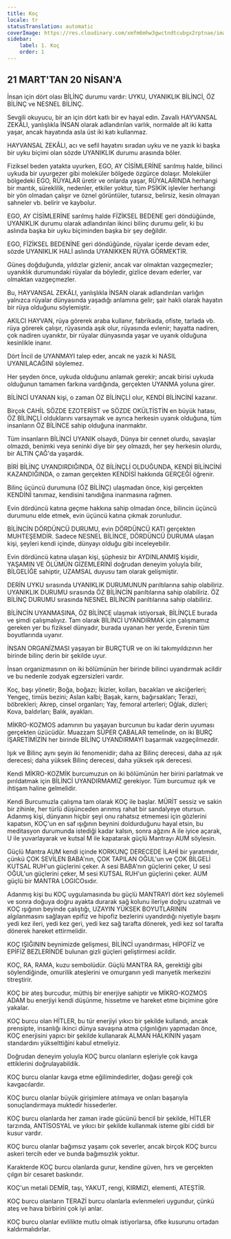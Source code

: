 ```yaml
---
title: Koç
locale: tr
statusTranslation: automatic
coverImage: https://res.cloudinary.com/xmfm6mhw3gwctndtcubgx2rptnae/image/upload/v1741354450/small_cover_tratado_esoterico_de_astrologia_hermetica_6210a35442.webp
sidebar:
    label: 1. Koç
    order: 1
---
```

## 21 MART'TAN 20 NİSAN'A

İnsan için dört olası BİLİNÇ durumu vardır: UYKU, UYANIKLIK BİLİNCİ, ÖZ BİLİNÇ ve NESNEL BİLİNÇ.

Sevgili okuyucu, bir an için dört katlı bir ev hayal edin. Zavallı HAYVANSAL ZEKÂLI, yanlışlıkla İNSAN olarak adlandırılan varlık, normalde alt iki katta yaşar, ancak hayatında asla üst iki katı kullanmaz.

HAYVANSAL ZEKÂLI, acı ve sefil hayatını sıradan uyku ve ne yazık ki başka bir uyku biçimi olan sözde UYANIKLIK durumu arasında böler.

Fiziksel beden yatakta uyurken, EGO, AY CİSİMLERİNE sarılmış halde, bilinci uykuda bir uyurgezer gibi moleküler bölgede özgürce dolaşır. Moleküler bölgedeki EGO, RÜYALAR üretir ve onlarda yaşar, RÜYALARINDA herhangi bir mantık, süreklilik, nedenler, etkiler yoktur, tüm PSİKİK işlevler herhangi bir yön olmadan çalışır ve öznel görüntüler, tutarsız, belirsiz, kesin olmayan sahneler vb. belirir ve kaybolur.

EGO, AY CİSİMLERİNE sarılmış halde FİZİKSEL BEDENE geri döndüğünde, UYANIKLIK durumu olarak adlandırılan ikinci bilinç durumu gelir, ki bu aslında başka bir uyku biçiminden başka bir şey değildir.

EGO, FİZİKSEL BEDENİNE geri döndüğünde, rüyalar içerde devam eder, sözde UYANIKLIK HALİ aslında UYANIKKEN RÜYA GÖRMEKTİR.

Güneş doğduğunda, yıldızlar gizlenir, ancak var olmaktan vazgeçmezler; uyanıklık durumundaki rüyalar da böyledir, gizlice devam ederler, var olmaktan vazgeçmezler.

Bu, HAYVANSAL ZEKÂLI, yanlışlıkla İNSAN olarak adlandırılan varlığın yalnızca rüyalar dünyasında yaşadığı anlamına gelir; şair haklı olarak hayatın bir rüya olduğunu söylemiştir.

AKILCI HAYVAN, rüya görerek araba kullanır, fabrikada, ofiste, tarlada vb. rüya görerek çalışır, rüyasında aşık olur, rüyasında evlenir; hayatta nadiren, çok nadiren uyanıktır, bir rüyalar dünyasında yaşar ve uyanık olduğuna kesinlikle inanır.

Dört İncil de UYANMAYI talep eder, ancak ne yazık ki NASIL UYANILACAĞINI söylemez.

Her şeyden önce, uykuda olduğunu anlamak gerekir; ancak birisi uykuda olduğunun tamamen farkına vardığında, gerçekten UYANMA yoluna girer.

BİLİNCİ UYANAN kişi, o zaman ÖZ BİLİNÇLİ olur, KENDİ BİLİNCİNİ kazanır.

Birçok CAHİL SÖZDE EZOTERİST ve SÖZDE OKÜLTİSTİN en büyük hatası, ÖZ BİLİNÇLİ olduklarını varsaymak ve ayrıca herkesin uyanık olduğuna, tüm insanların ÖZ BİLİNCE sahip olduğuna inanmaktır.

Tüm insanların BİLİNCİ UYANIK olsaydı, Dünya bir cennet olurdu, savaşlar olmazdı, benimki veya seninki diye bir şey olmazdı, her şey herkesin olurdu, bir ALTIN ÇAĞ'da yaşardık.

BİRİ BİLİNÇ UYANDIRDIĞINDA, ÖZ BİLİNÇLİ OLDUĞUNDA, KENDİ BİLİNCİNİ KAZANDIĞINDA, o zaman gerçekten KENDİSİ hakkında GERÇEĞİ öğrenir.

Bilinç üçüncü durumuna (ÖZ BİLİNÇ) ulaşmadan önce, kişi gerçekten KENDİNİ tanımaz, kendisini tanıdığına inanmasına rağmen.

Evin dördüncü katına geçme hakkına sahip olmadan önce, bilincin üçüncü durumunu elde etmek, evin üçüncü katına çıkmak zorunludur.

BİLİNCİN DÖRDÜNCÜ DURUMU, evin DÖRDÜNCÜ KATI gerçekten MUHTEŞEMDİR. Sadece NESNEL BİLİNCE, DÖRDÜNCÜ DURUMA ulaşan kişi, şeyleri kendi içinde, dünyayı olduğu gibi inceleyebilir.

Evin dördüncü katına ulaşan kişi, şüphesiz bir AYDINLANMIŞ kişidir, YAŞAMIN VE ÖLÜMÜN GİZEMLERİNİ doğrudan deneyim yoluyla bilir, BİLGELİĞE sahiptir, UZAMSAL duyusu tam olarak gelişmiştir.

DERİN UYKU sırasında UYANIKLIK DURUMUNUN parıltılarına sahip olabiliriz. UYANIKLIK DURUMU sırasında ÖZ BİLİNCİN parıltılarına sahip olabiliriz. ÖZ BİLİNÇ DURUMU sırasında NESNEL BİLİNCİN parıltılarına sahip olabiliriz.

BİLİNCİN UYANMASINA, ÖZ BİLİNCE ulaşmak istiyorsak, BİLİNÇLE burada ve şimdi çalışmalıyız. Tam olarak BİLİNCİ UYANDIRMAK için çalışmamız gereken yer bu fiziksel dünyadır, burada uyanan her yerde, Evrenin tüm boyutlarında uyanır.

İNSAN ORGANİZMASI yaşayan bir BURÇTUR ve on iki takımyıldızının her birinde bilinç derin bir şekilde uyur.

İnsan organizmasının on iki bölümünün her birinde bilinci uyandırmak acildir ve bu nedenle zodyak egzersizleri vardır.

Koç, başı yönetir; Boğa, boğazı; İkizler, kolları, bacakları ve akciğerleri; Yengeç, timüs bezini; Aslan kalbi; Başak, karnı, bağırsakları; Terazi, böbrekleri; Akrep, cinsel organları; Yay, femoral arterleri; Oğlak, dizleri; Kova, baldırları; Balık, ayakları.

MİKRO-KOZMOS adamının bu yaşayan burcunun bu kadar derin uyuması gerçekten üzücüdür. Muazzam SÜPER ÇABALAR temelinde, on iki BURÇ İŞARETİMİZİN her birinde BİLİNÇ UYANDIRMAYI başarmak vazgeçilmezdir.

Işık ve Bilinç aynı şeyin iki fenomenidir; daha az Bilinç derecesi, daha az ışık derecesi; daha yüksek Bilinç derecesi, daha yüksek ışık derecesi.

Kendi MİKRO-KOZMİK burcumuzun on iki bölümünün her birini parlatmak ve pırıldatmak için BİLİNCİ UYANDIRMAMIZ gerekiyor. Tüm burcumuz ışık ve ihtişam haline gelmelidir.

Kendi Burcumuzla çalışma tam olarak KOÇ ile başlar. MÜRİT sessiz ve sakin bir zihinle, her türlü düşünceden arınmış rahat bir sandalyeye otursun. Adanmış kişi, dünyanın hiçbir şeyi onu rahatsız etmemesi için gözlerini kapatsın, KOÇ'un en saf ışığının beynini doldurduğunu hayal etsin, bu meditasyon durumunda istediği kadar kalsın, sonra ağzını A ile iyice açarak, U ile yuvarlayarak ve kutsal M ile kapatarak güçlü Mantrayı AUM söylesin.

Güçlü Mantra AUM kendi içinde KORKUNÇ DERECEDE İLAHİ bir yaratımdır, çünkü ÇOK SEVİLEN BABA'nın, ÇOK TAPILAN OĞUL'un ve ÇOK BİLGELİ KUTSAL RUH'un güçlerini çeker. A sesi BABA'nın güçlerini çeker, U sesi OĞUL'un güçlerini çeker, M sesi KUTSAL RUH'un güçlerini çeker. AUM güçlü bir MANTRA LOGICOsıdır.

Adanmış kişi bu KOÇ uygulamasında bu güçlü MANTRAYI dört kez söylemeli ve sonra doğuya doğru ayakta durarak sağ kolunu ileriye doğru uzatmalı ve KOÇ ışığının beyinde çalıştığı, UZAYIN YÜKSEK BOYUTLARININ algılanmasını sağlayan epifiz ve hipofiz bezlerini uyandırdığı niyetiyle başını yedi kez ileri, yedi kez geri, yedi kez sağ tarafta dönerek, yedi kez sol tarafta dönerek hareket ettirmelidir.

KOÇ IŞIĞININ beynimizde gelişmesi, BİLİNCİ uyandırması, HİPOFİZ ve EPİFİZ BEZLERİNDE bulunan gizli güçleri geliştirmesi acildir.

KOÇ, RA, RAMA, kuzu sembolüdür. Güçlü MANTRA RA, gerektiği gibi söylendiğinde, omurilik ateşlerini ve omurganın yedi manyetik merkezini titreştirir.

KOÇ bir ateş burcudur, müthiş bir enerjiye sahiptir ve MİKRO-KOZMOS ADAM bu enerjiyi kendi düşünme, hissetme ve hareket etme biçimine göre yakalar.

KOÇ burcu olan HİTLER, bu tür enerjiyi yıkıcı bir şekilde kullandı, ancak prensipte, insanlığı ikinci dünya savaşına atma çılgınlığını yapmadan önce, KOÇ enerjisini yapıcı bir şekilde kullanarak ALMAN HALKININ yaşam standardını yükselttiğini kabul etmeliyiz.

Doğrudan deneyim yoluyla KOÇ burcu olanların eşleriyle çok kavga ettiklerini doğrulayabildik.

KOÇ burcu olanlar kavga etme eğilimindedirler, doğası gereği çok kavgacılardır.

KOÇ burcu olanlar büyük girişimlere atılmaya ve onları başarıyla sonuçlandırmaya muktedir hissederler.

KOÇ burcu olanlarda her zaman irade gücünü bencil bir şekilde, HİTLER tarzında, ANTİSOSYAL ve yıkıcı bir şekilde kullanmak isteme gibi ciddi bir kusur vardır.

KOÇ burcu olanlar bağımsız yaşamı çok severler, ancak birçok KOÇ burcu askeri tercih eder ve bunda bağımsızlık yoktur.

Karakterde KOÇ burcu olanlarda gurur, kendine güven, hırs ve gerçekten çılgın bir cesaret baskındır.

KOÇ'un metali DEMİR, taşı, YAKUT, rengi, KIRMIZI, elementi, ATEŞTİR.

KOÇ burcu olanların TERAZİ burcu olanlarla evlenmeleri uygundur, çünkü ateş ve hava birbirini çok iyi anlar.

KOÇ burcu olanlar evlilikte mutlu olmak istiyorlarsa, öfke kusurunu ortadan kaldırmalıdırlar.
